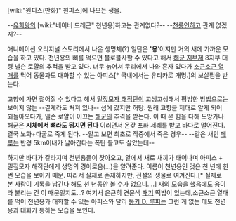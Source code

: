 [wiki:"원피스(만화)" 원피스]에 나오는 생물.

--[[유희왕]]의 [wiki:"베이비 드래곤" 천년용]하고는 관계없다?--
--[[천룡인]]하고 관계 없겠지?--

애니메이션 오리지널 스토리에서 나온 생명체(?) 일단은 ''''용''''이지만 거의 새에 가까운 모습을 하고 있다. 천년용의 뼈를 먹으면 불로불사할 수 있다고 해서 [[해군 지부]]제 8지부 대령 넬슨 로얄의 추적을 받고 있다. 너무 늙어서 무리에서 나와 혼자 있다가 [[소근소근 열매]]를 먹어 동물과도 대화할 수 있는 아피스[* 국내에서는 유리카로 개명.]의 보살핌을 받는다.

고향에 가면 젊어질 수 있다고 해서 [[밀짚모자 해적단]]이 고생고생해서 평범한 방법으로는 보이지 않는 --결계라도 쳐져 있나-- 섬에 갔지만 허탕. 원래 고향을 제대로 알게 되어 되돌아오다가, 넬슨 로얄이 이끄는 [[해군(원피스)|해군]]의 추격을 받는다. 이 때 온 힘을 다해 도망가나 해군은 '''시체에서 뼈라도 뒤지면 된다''' 이러면서 온갖 포화 세례를 받고 바다로 떨어진다. 결국 노화+다굴로 죽게 된다. --알고 보면 최초로 작중에서 죽은 경우-- --같은 새인 [[페루(원피스)|페루]]는 반경 5km이내가 날아간다는 폭탄 들고도 살았는데--

하지만 바다가 갈라지며 천년용들이 찾아오고, 알에서 새로 새끼가 태어나며 아피스 + 밀짚모자 해적단에게 생명의 경이로움(…)을 알려준다. 이름이 천년용인 것은 천 년에 한 번 모습을 보이기 때문. 따라서 실재로 존재하지만, 전설의 생물로 여겨진다.[* 실제로 본 사람이 기록을 남긴다 해도 천 년동안 볼 수가 없으니….] 새의 모습을 했음에도 용이라 불리는 건 이 때문일지도…? 여기서 은근히 견문색 [[패기(원피스)|패기]] 떡밥이 있는데,소근소근 열매를 먹어 천년용과 대화할 수 있는 아피스와 달리 [[몽키 D. 루피]]는 그런 게 없는 데도 천년용과 대화가 통하는 모습을 보인다.

